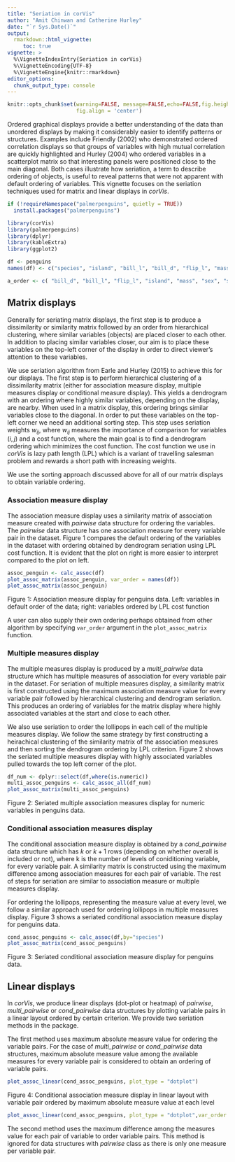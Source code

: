 ```yaml
---
title: "Seriation in corVis"
author: "Amit Chinwan and Catherine Hurley"
date: "`r Sys.Date()`"
output:
  rmarkdown::html_vignette:
     toc: true
vignette: >
  %\VignetteIndexEntry{Seriation in corVis}
  %\VignetteEncoding{UTF-8}
  %\VignetteEngine{knitr::rmarkdown}
editor_options: 
  chunk_output_type: console
---
```


```r
knitr::opts_chunk$set(warning=FALSE, message=FALSE,echo=FALSE,fig.height = 5, fig.width = 5,
                      fig.align = 'center')
```

Ordered graphical displays provide a better understanding of the data than unordered displays by making it considerably easier to identify patterns or structures. Examples include Friendly (2002) who demonstrated ordered correlation displays so that groups of variables with high mutual correlation are quickly highlighted and Hurley (2004) who ordered variables in a scatterplot matrix so that interesting panels were positioned close to the main diagonal. Both cases illustrate how seriation, a term to describe ordering of objects, is useful to reveal patterns that were not apparent with default ordering of variables. This vignette focuses on the seriation techniques used for matrix and linear displays in _corVis_.


```r
if (!requireNamespace("palmerpenguins", quietly = TRUE))
  install.packages("palmerpenguins")

library(corVis)
library(palmerpenguins)
library(dplyr)
library(kableExtra)
library(ggplot2)

df <- penguins
names(df) <- c("species", "island", "bill_l", "bill_d", "flip_l", "mass", "sex", "year")

a_order <- c( "bill_d", "bill_l", "flip_l", "island", "mass", "sex", "species", "year")
```


## Matrix displays

Generally for seriating matrix displays, the first step is to produce a dissimilarity or similarity matrix followed by an order from hierarchical clustering, where similar variables (objects) are placed closer to each other. In addition to placing similar variables closer, our aim is to place these variables on the top-left corner of the display in order to direct viewer's attention to these variables. 

We use seriation algorithm from Earle and Hurley (2015) to achieve this for our displays. The first step is to perform hierarchical clustering of a dissimilarity matrix (either for association measure display, multiple measures display or conditional measure display). This yields a dendrogram with an ordering where highly similar variables, depending on the display, are nearby. When used in a matrix display, this ordering brings similar variables close to the diagonal. In order to put these variables on the top-left corner we need an additional sorting step. This step uses seriation weights $w_{ij}$, where $w_{ij}$ measures the importance of comparison for variables $(i,j)$ and a cost function, where the main goal is to find a dendrogram ordering which minimizes the cost function. The cost function we use in _corVis_ is lazy path length (LPL) which is a variant of travelling salesman problem and rewards a short path with increasing weights. 

We use the sorting approach discussed above for all of our matrix displays to obtain variable ordering.

### Association measure display

The association measure display uses a similarity matrix of association measure created with _pairwise_ data structure for ordering the variables. The _pairwise_ data structure has one association measure for every variable pair in the dataset. Figure 1 compares the default ordering of the variables in the dataset with ordering obtained by dendrogram seriation using LPL cost function. It is evident that the plot on right is more easier to interpret compared to the plot on left.

```r
assoc_penguin <- calc_assoc(df)
plot_assoc_matrix(assoc_penguin, var_order = names(df))
plot_assoc_matrix(assoc_penguin)
```

Figure 1: Association measure display for penguins data. Left: variables in default order of the data; right: variables ordered by LPL cost function

A user can also supply their own ordering perhaps obtained from other algorithm by specifying `var_order` argument in the `plot_assoc_matrix` function.

### Multiple measures display

The multiple measures display is produced by a _multi_pairwise_ data structure which has multiple measures of association for every variable pair in the dataset. For seriation of multiple measures display, a similarity matrix is first constructed using the maximum association measure value for every variable pair followed by hierarchical clustering and dendrogram seriation. This produces an ordering of variables for the matrix display where highly associated variables at the start and close to each other.

We also use seriation to order the lollipops in each cell of the multiple measures display. We follow the same strategy by first constructing a heirachical clustering of the similarity matrix of the association measures and then sorting the dendrogram ordering by LPL criterion. Figure 2 shows the seriated multiple measures display with highly associated variables pulled towards the top left corner of the plot.
```r
df_num <- dplyr::select(df,where(is.numeric))
multi_assoc_penguins <- calc_assoc_all(df_num)
plot_assoc_matrix(multi_assoc_penguins)
```

Figure 2: Seriated multiple association measures display for numeric variables in penguins data.

### Conditional association measures display

The conditional association measure display is obtained by a _cond_pairwise_ data structure which has $k$ or $k+1$ rows (depending on whether overall is included or not), where k is the number of levels of coniditioning variable, for every variable pair. A similarity matrix is constructed using the maximum difference among association measures for each pair of variable. The rest of steps for seriation are similar to association measure or multiple measures display.

For ordering the lollipops, representing the measure value at every level, we follow a similar approach used for ordering lollipops in multiple measures display. Figure 3 shows a seriated conditional association measure display for penguins data.
```r
cond_assoc_penguins <- calc_assoc(df,by="species")
plot_assoc_matrix(cond_assoc_penguins)
```

Figure 3: Seriated conditional association measure display for penguins data.


## Linear displays

In _corVis_, we produce linear displays (dot-plot or heatmap) of _pairwise_, _multi_pairwise_ or _cond_pairwise_ data structures by plotting variable pairs in a linear layout ordered by certain criterion. We provide two seriation methods in the package. 

The first method uses maximum absolute measure value for ordering the variable pairs. For the case of _multi_pairwise_ or _cond_pairwise_ data structures, maximum absolute measure value among the available measures for every variable pair is considered to obtain an ordering of variable pairs. 

```r
plot_assoc_linear(cond_assoc_penguins, plot_type = "dotplot")
```

Figure 4: Conditional association measure display in linear layout with variable pair ordered by maximum absolute measure value at each level


```r
plot_assoc_linear(cond_assoc_penguins, plot_type = "dotplot",var_order = "max_diff")
```

The second method uses the maximum difference among the measures value for each pair of variable to order variable pairs. This method is ignored for data structures with _pairwise_ class as there is only one measure per variable pair.




